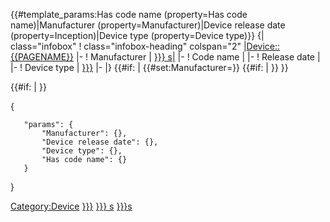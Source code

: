 <noinclude>
{{#template_params:Has code name (property=Has code name)|Manufacturer (property=Manufacturer)|Device release date (property=Inception)|Device type (property=Device type)}}
</noinclude><includeonly>{| class="infobox"
! class="infobox-heading" colspan="2" |<span>[[Device::{{PAGENAME}}]]</span>
|-
! Manufacturer
| [[:Category:{{{Manufacturer|}}} {{{Device type|}}}s|{{{Manufacturer|}}}]]
|-
! Code name
| {{{Has code name|}}}
|-
! Release date
| {{{Device release date|}}}
|-
! Device type
| [[Device type::{{{Device type|}}}]]
|-
|}
[[Category:Device]]
{{#if:{{{Manufacturer|}}}
|[[Category:{{{Manufacturer|}}}]]
{{#set:Manufacturer={{{Manufacturer|}}}}}
{{#if:{{{Device type|}}}
|[[Category:{{{Manufacturer|}}} {{{Device type|}}}s]]
}}
}}

{{#if:{{{Device type|}}}
|[[Category:{{{Device type|}}}s]]
}}

</includeonly>
<noinclude>
<templatedata>
{
	"params": {
		"Manufacturer": {},
		"Device release date": {},
		"Device type": {},
		"Has code name": {}
	}
}
</templatedata>
</noinclude>
